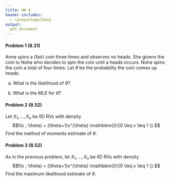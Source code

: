```yaml
---
title: HW 6
header-includes:
  - \usepackage{bbm}
output:
  pdf_document
---
```




#### Problem 1 (8.31)

Anne spins a (fair) coin three times and observes no heads. She givens the coin to Noha who decides to spin the coin until a heads occurs. Noha spins the coin a total of four times. Let $\theta$ be the probability the coin comes up heads. 

(a) What is the likelihood of $\theta$? 

(b) What is the MLE for $\theta$? 




\pagebreak

#### Problem 2 (8.52)

Let $X_1, \dots, X_n$ be IID RVs with density 
$$f(x ; \theta) = (\theta+1)x^{\theta} \mathbbm{I}\{0 \leq x \leq 1 \}.$$
Find the method of moments estimate of $\theta$. 






\pagebreak

#### Problem 3 (8.52)

As in the previous problem, let $X_1, \dots, X_n$ be IID RVs with density 
$$f(x ; \theta) = (\theta+1)x^{\theta} \mathbbm{I}\{0 \leq x \leq 1 \}.$$
Find the maximum likelihood estimate of $\theta$. 







